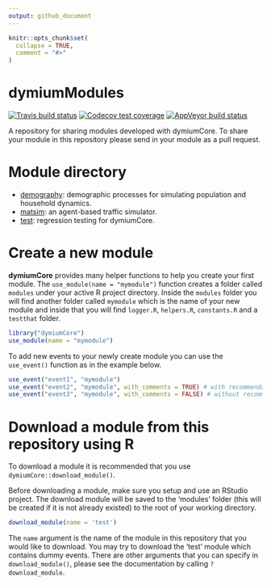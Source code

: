 ```yaml
---
output: github_document
---
```


<!-- README.md is generated from README.Rmd. Please edit that file -->

```r
knitr::opts_chunk$set(
  collapse = TRUE,
  comment = "#>"
)
```

# dymiumModules

<!-- badges: start -->
[![Travis build status](https://travis-ci.org/dymium-org/dymiumModules.svg?branch=master)](https://travis-ci.org/dymium-org/dymiumModules)
[![Codecov test coverage](https://codecov.io/gh/dymium-org/dymiumModules/branch/master/graph/badge.svg)](https://codecov.io/gh/dymium-org/dymiumModules?branch=master)
[![AppVeyor build status](https://ci.appveyor.com/api/projects/status/github/dymium-org/dymiumModules?branch=master&svg=true)](https://ci.appveyor.com/project/dymium-org/dymiumModules)
<!-- badges: end -->

A repository for sharing modules developed with dymiumCore. To share your module 
in this repository please send in your module as a pull request. 


# Module directory

- [demography](https://github.com/dymium-org/dymiumModules/tree/master/modules/demography): demographic processes for simulating population and household dynamics.
- [matsim](https://github.com/dymium-org/dymiumModules/tree/master/modules/matsim): an agent-based traffic simulator.
- [test](https://github.com/dymium-org/dymiumModules/tree/master/modules/test): regression testing for dymiumCore.

# Create a new module

__dymiumCore__ provides many helper functions to help you create your first module.
The `use_module(name = "mymodule")` function creates a folder called `modules` 
under your active R project directory. Inside the `modules` folder you will find
another folder called `mymodule` which is the name of your new module and inside
that you will find `logger.R`, `helpers.R`, `constants.R` and a `testthat` folder.

```r
library("dymiumCore")
use_module(name = "mymodule")
```

To add new events to your newly create module you can use the `use_event()` function
as in the example below.

```r
use_event("event1", "mymodule")
use_event("event2", "mymodule", with_comments = TRUE) # with recommendations
use_event("event3", "mymodule", with_comments = FALSE) # without recommendations
```

# Download a module from this repository using R

To download a module it is recommended that you use `dymiumCore::download_module()`. 

Before downloading a module, make sure you setup and use an RStudio project. The 
download module will be saved to the 'modules' folder (this will be created if it 
is not already existed) to the root of your working directory. 

```r
download_module(name = 'test')
```

The `name` argument is the name of the module in this repository that you would like to
download. You may try to download the 'test' module which contains dummy events. 
There are other arguments that you can specify in `download_module()`, please see 
the documentation by calling `?download_module`.
